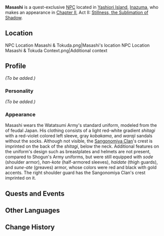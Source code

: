 {{Meta
<!-- REMOVE THIS TEMPLATE AFTER ADDING MISSING INFO -->
|missing_NPC_profile  = yes
}}
{{Character Infobox
|type             = Quest NPC
|image            = NPC Masashi.png
|affiliation      = Watatsumi Army
|title            = Sangonomiya Samurai
}}
'''Masashi''' is a quest-exclusive [[NPC]] located in [[Yashiori Island]], [[Inazuma]], who makes an appearance in [[Chapter II]], Act II: [[Stillness, the Sublimation of Shadow]].

==Location==
<gallery hideaddbutton="true" captionalign="center">
NPC Location Masashi & Tokuda.png|Masashi's location
NPC Location Masashi & Tokuda Context.png|Additional context
</gallery>

==Profile==
<!-- detailed story/lore information goes here -->
''(To be added.)''

===Personality===
''(To be added.)''

===Appearance===
Masashi wears the Watatsumi Army's standard uniform, modeled from the {{Lang|''ashigaru''|ja=足軽}} of feudal Japan. His clothing consists of a light red-white gradient ''shitagi'' with a red-violet colored left sleeve, gray ''kobakama'', and ''waraji'' sandals without the socks. Although not visible, the [[Sangonomiya Clan]]'s crest is imprinted on the back of the ''shitagi'', below the neck. Additional features on the uniform's design such as breastplates and helmets are not present, compared to Shogun's Army uniforms, but were still equipped with ''sode'' (shoulder armor), ''han-kote'' (half-armored sleeves), ''haidate'' (thigh guards), and ''sune-ate'' (greaves) armor, whose colors were red and black with gold accents. The right shoulder guard has the Sangonomiya Clan's crest imprinted on it.

==Quests and Events==
{{Quest Appearances}}

==Other Languages==
{{Other Languages
|default_hidden = 1
|en      = Masashi
|zhs     = 将司
|zhs_rm  = Jiāngsī
|zht     = 將司
|zht_rm  = Jiāngsī
|ja      = 将司
|ja_rm   = Masashi
|ko      = 마사시
|ko_rm   = 
|es      = Masashi
|fr      = Masashi
|ru      = Масаси
|th      = Masashi
|vi      = Masashi
|de      = Masashi
|id      = Masashi
|pt      = Masashi
}}

==Change History==
{{Change History|2.0}}
